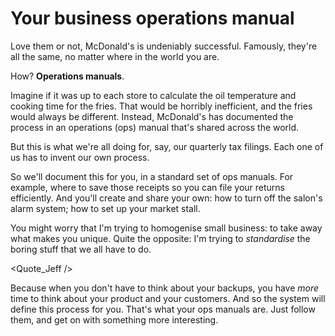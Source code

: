 
# Your business operations manual

Love them or not, McDonald's is undeniably successful. Famously, they're all the same, no matter where in the world you are.

How? **Operations manuals**.

Imagine if it was up to each store to calculate the oil temperature and cooking time for the fries. That would be horribly inefficient, and the fries would always be different. Instead, McDonald's has documented the process in an operations (ops) manual that's shared across the world.

But this is what we're all doing for, say, our quarterly tax filings. Each one of us has to invent our own process.

So we'll document this for you, in a standard set of ops manuals.<FootnoteRef number="3" ref="ops-manuals" /> For example, where to save those receipts so you can file your returns efficiently. And you'll create and share your own: how to turn off the salon's alarm system; how to set up your market stall.

You might worry that I'm trying to homogenise small business: to take away what makes you unique. Quite the opposite: I'm trying to _standardise_ the boring stuff that we all have to do.

<Quote_Jeff />

Because when you don't have to think about your backups, you have _more_ time to think about your product and your customers. And so the system will define this process for you. That's what your ops manuals are. Just follow them, and get on with something more interesting.
